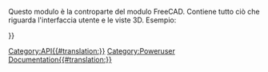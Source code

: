 <languages/>
{{VeryImportantMessage|(Ottobre 2019) Non modificare queste pagine. Le informazioni sono incomplete e obsolete. Per l'API più recente, consultare la [https://www.freecadweb.org/api documentazione API autogenerata] o generare la documentazione autonomamente. Vedere [[Source documentation/it|Documentazione del codice sorgente]].}}

Questo modulo è la controparte del modulo FreeCAD. Contiene tutto ciò che riguarda l'interfaccia utente e le viste 3D. Esempio:
{{Code|code=
import FreeCAD as App
import FreeCADGui as Gui

# get the 3D model document
doc = App.ActiveDocument    

# get the visual representation model document
gui_doc = Gui.ActiveDocument

gui_doc.activateWorkbench("myWorkbench")
}}


{{APIFunction|activateWorkbench|string|Attiva un ambiente di lavoro per nome|nulla}}
{{APIFunction|activeDocument| | |il documento attivo o Nulla se non esiste}}
{{APIFunction|activeWorkbench| | |l'oggetto workbench attivo}}
{{APIFunction|addCommand|string, object|Aggiunge un comando di FreeCAD. String è il nome del comando e object è il nome della classe che definisce il comando| }}
{{APIFunction|addIcon|string, string or list|Aggiunge al sistema un'icona come nome del file o in formato XPM| }}
{{APIFunction|addIconPath|string|Aggiunge al sistema un nuovo percorso per trovare i file di icone| }}
{{APIFunction|addPreferencePage|string,string|Aggiunge un modulo di interfaccia utente per la finestra delle preferenze. Il primo argomento specifica il nome del file e il secondo indica il nome del gruppo| }}
{{APIFunction|addWorkbench|string, object|Aggiunge un ambiente di lavoro con un nome definito. La stringa è il nome del banco di lavoro e l'oggetto è il nome della classe che definisce l'ambiente| }}
{{APIFunction|createDialog|string|Apre un file UI, Interfaccia Utente| }}
{{APIFunction|getDocument|string|Ottiene un documento con il suo nome|il documento}}
{{APIFunction|getWorkbench|string|Ottiene un ambiente di lavoro con il suo nome |l'ambiente}}
{{APIFunction|insert|string|Apre una macro, un file Inventor o VRML|il documento}}
{{APIFunction|listWorkbenches| |Mostra un elenco di tutti gli ambienti di lavoro|una lista}}
{{APIFunction|open|string|Apre un file macro, Inventor o VRML|il documento aperto}}
{{APIFunction|removeWorkbench|string|Rimuove un ambiente di lavoro per nome| }}
{{APIFunction|runCommand|string|Esegue un comando di FreeCAD per nome| }}
{{APIFunction|updateGui| |Aggiorna la finestra principale e tutte le sue finestre| }}

{{Userdocnavi{{#translation:}}}}
[[Category:API{{#translation:}}]]
[[Category:Poweruser Documentation{{#translation:}}]]
{{clear}}